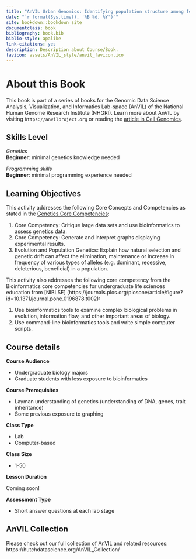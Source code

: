 ```yaml
---
title: "AnVIL Urban Genomics: Identifying population structure among feral pigeon populations"
date: "`r format(Sys.time(), '%B %d, %Y')`"
site: bookdown::bookdown_site
documentclass: book
bibliography: book.bib
biblio-style: apalike
link-citations: yes
description: Description about Course/Book.
favicon: assets/AnVIL_style/anvil_favicon.ico
---
```



# About this Book {-}

This book is part of a series of books for the Genomic Data Science Analysis, Visualization, and Informatics Lab-space (AnVIL) of the National Human Genome Research Institute (NHGRI). Learn more about AnVIL by visiting `https://anvilproject.org` or reading the [article in Cell Genomics](https://www.sciencedirect.com/science/article/pii/S2666979X21001063).

## Skills Level {-} 


<div class = "notice">
_Genetics_  
**Beginner**: minimal genetics knowledge needed
 
_Programming skills_  
**Beginner**: minimal programming experience needed
</div>

## Learning Objectives {-}

This activity addresses the following Core Concepts and Competencies as stated in the [Genetics Core Competencies](https://genetics-gsa.org/education/genetics-learning-framework/):

1. Core Competency: Critique large data sets and use bioinformatics to assess genetics data.
1. Core Competency: Generate and interpret graphs displaying experimental results.
1. Evolution and Population Genetics: Explain how natural selection and genetic drift can affect the elimination, maintenance or increase in frequency of various types of alleles (e.g. dominant, recessive, deleterious, beneficial) in a population.


This activity also addresses the following core competency from the Bioinformatics core competencies for undergraduate life sciences education from [NIBLSE] (https://journals.plos.org/plosone/article/figure?id=10.1371/journal.pone.0196878.t002):

1. Use bioinformatics tools to examine complex biological problems in evolution, information flow, and other important areas of biology.
1. Use command-line bioinformatics tools and write simple computer scripts.


## Course details {-}

**Course Audience**  

- Undergraduate biology majors
- Graduate students with less exposure to bioinformatics

**Course Prerequisites**  

- Layman understanding of genetics (understanding of DNA, genes, trait inheritance)
- Some previous exposure to graphing

**Class Type**  

- Lab
- Computer-based

**Class Size**  

- 1-50

**Lesson Duration**  

Coming soon!

**Assessment Type**  

- Short answer questions at each lab stage

## AnVIL Collection {-}

Please check out our full collection of AnVIL and related resources: https://hutchdatascience.org/AnVIL_Collection/
